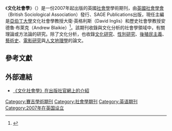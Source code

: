 {{Infobox journal
| title = 文化社會學<br>Cultural Sociology
| cover = [[File:Cultural_Sociology_journal_front_cover.jpg|File:Cultural Sociology journal front cover.jpg]]
| editor = 大衛·英格利斯<br>安德魯·布萊克
| discipline = [[社會學|社會學]]
| language= 英語
| formernames =
| abbreviation = Cult. Sociol.
| publisher = [[賽吉出版公司|賽吉出版公司]]
| country =
| frequency = 三年刊
| history = 2007年－現在
| openaccess =
| license =
| impact = 0.444
| impact-year = 2011
| website = http://www.uk.sagepub.com/journals/Journal201779
| link1 = http://cus.sagepub.com/content/current
| link1-name = 線上閱讀
| link2 = http://cus.sagepub.com/content/by/year
| link2-name = 線上閱讀
| JSTOR =
| OCLC = 73689458
| LCCN = 2007212175
| CODEN =
| ISSN = 1749-9755
| eISSN = 1749-9763
}}
《'''文化社會學'''》（''{{lang|en|Cultural Sociology}}''）是一份2007年起出版的英國[[社會學|社會學]]學術期刊，由[[英國社會學會|英國社會學會]]（British Sociological Association）發行、SAGE Publications出版，現任主編是[[亞伯丁大學|亞伯丁大學]]文化社會學教授大衛·英格利斯（David Inglis）和歷史社會學教授安德魯·布萊克（Andrew Blaikie）<ref>{{cite web |url=http://www.britsoc.co.uk/publications/CUS.htm |title=Cultural Sociology Journal |publisher=British Sociological Association |accessdate=2011-02-02 |language=en |archiveurl=https://www.webcitation.org/5wCkfLyow?url=http://www.britsoc.co.uk/publications/CUS.htm |archivedate=2011-02-02 |deadurl=yes }}</ref>。該期刊收錄與文化分析的社會學領域中，有關理論或方法論的研究。除了文化分析，也收錄[[文化研究|文化研究]]、[[性別研究|性別研究]]、[[後殖民主義|後殖民主義]]、[[藝術史|藝術史]]、[[電影研究|電影研究]]與[[人文地理學|人文地理學]]的論文。

== 參考文獻 ==
{{reflist}}

== 外部連結 ==
* [http://cus.sagepub.com/ 《文化社會學》在出版社官網上的介紹] {{Wayback|url=http://cus.sagepub.com/ |date=20161129000003 }} {{en}}

[[Category:賽吉學術期刊|Category:賽吉學術期刊]]
[[Category:社會學期刊|Category:社會學期刊]]
[[Category:英语期刊|Category:英语期刊]]
[[Category:2007年在英国设立|Category:2007年在英国设立]]